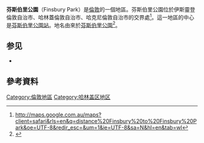 {{infobox UK place|
|country = 英格蘭
|region= 倫敦
|static_image=[[File:Blackstock_Road_N4_-_geograph.org.uk_-_140196.jpg|240px]]
|population=
|official_name=             Finsbury Park
|constituency_westminster=      
|post_town=          LONDON
|postcode_area=N
|postcode_district=N4
|london_borough=           Hackney
|london_borough1=          Haringey
|london_borough2=          Islington
|dial_code=      020
|os_grid_reference=     TQ314872
|latitude=                 51.5683
|longitude=                -0.1031
}}
'''芬斯伯里公園'''（Finsbury Park）是[[倫敦|倫敦]]的一個地區。芬斯伯里公園位於伊斯靈登倫敦自治市、哈林蓋倫敦自治市、哈克尼倫敦自治市的交界處<ref>http://maps.google.com.au/maps?client=safari&rls=en&q=distance%20Finsbury%20to%20Finsbury%20Park&oe=UTF-8&redir_esc=&um=1&ie=UTF-8&sa=N&hl=en&tab=wl</ref>。這一地區的中心是[[芬斯伯里公園站|芬斯伯里公園站]]。地名由來於[[芬斯伯里公園|芬斯伯里公園]]<ref>{{cite web |url=http://www.haringey.gov.uk/finsbury_park_management_plan_2010.pdf |title=Finsbury Park Management Plan 2007-2011 |date= |work=Management Plan |publisher=London Borough of Haringey |accessdate=26 December 2010 }}{{dead link|date=October 2017 |bot=InternetArchiveBot }}</ref>。

==参见==
*{{link-en|2017年芬斯伯里公园袭击|2017 Finsbury Park attack}}

==參考資料==
<references/>
[[Category:倫敦地區|Category:倫敦地區]]
[[Category:哈林盖区地区|Category:哈林盖区地区]]